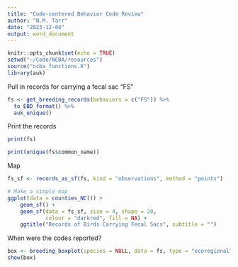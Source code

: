 ```yaml
---
title: "Code-centered Behavior Code Review"
author: "N.M. Tarr"
date: "2023-12-04"
output: word_document
---
```


```r
knitr::opts_chunk$set(echo = TRUE)
setwd("~/Code/NCBA/resources")
source("ncba_functions.R")
library(auk)
```

Pull in records for carrying a fecal sac "FS"
```r
fs <- get_breeding_records(behaviors = c("FS")) %>%
  to_EBD_format() %>%
  auk_unique()
```

Print the records
```r
print(fs)
```

```r
print(unique(fs$common_name))
```

Map
```r
fs_sf <- records_as_sf(fs, kind = "observations", method = "points")

# Make a simple map
ggplot(data = counties_NC()) +
    geom_sf() +
    geom_sf(data = fs_sf, size = 4, shape = 20, 
            colour = "darkred", fill = NA) + 
    ggtitle("Records of Birds Carrying Fecal Sacs", subtitle = "")
```

When were the codes reported?
```r
box <- breeding_boxplot(species = NULL, data = fs, type = "ecoregional")
show(box)
```

